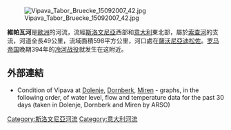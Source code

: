 [[Image:Vipava_Tabor_Bruecke_15092007_42.jpg|right]]

'''維帕瓦河'''是[[歐洲|歐洲]]的河流，流經[[斯洛文尼亞|斯洛文尼亞]]西部和[[意大利|意大利]]東北部，屬於[[索查河|索查河]]的支流，河道全長49公里，流域面積598平方公里，河口處在[[薩沃尼亞迪松佐|薩沃尼亞迪松佐]]。[[罗马帝国|罗马帝国]]晚期394年的[[冷河战役|冷河战役]]就发生在这附近。

==外部連結==
* Condition of Vipava at [https://web.archive.org/web/20140606235621/http://www.arso.gov.si/vode/podatki/amp/H16_g_30.html Dolenje], [https://web.archive.org/web/20140606213021/http://www.arso.gov.si/vode/podatki/amp/H52_g_30.html Dornberk], [https://web.archive.org/web/20140606225434/http://www.arso.gov.si/vode/podatki/amp/H50_g_30.html Miren] - graphs, in the following order, of water level, flow and temperature data for the past 30 days (taken in Dolenje, Dornberk and Miren by ARSO)


{{coord|45|54|N|13|33|E|display=title|region:IT_type:river_source:GNS-enwiki}}

{{Slovenia-geo-stub}}
{{Italy-geo-stub}}
[[Category:斯洛文尼亞河流|Category:斯洛文尼亞河流]]
[[Category:意大利河流|Category:意大利河流]]